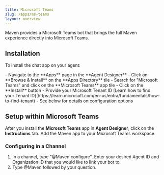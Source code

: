 ```yaml
---
title: Microsoft Teams
slug: /apps/ms-teams
layout: overview
---
```


Maven provides a Microsoft Teams bot that brings the full Maven experience directly into Microsoft Teams.

## Installation

To install the chat app on your agent:

<Steps>
  <Step title="Locate the chat app">
    - Navigate to the **Apps** page in the **Agent Designer**
    - Click on **Browse & Install** on the **Apps Directory** tile
    - Search for "Microsoft Teams" and click on the **Microsoft Teams** app tile
  </Step>
  <Step title="Install the app">
    - Click on the **Install** button
    - Provide your Microsoft Tenant ID [Learn how to find your Tenant ID](https://learn.microsoft.com/en-us/entra/fundamentals/how-to-find-tenant)
    - See below for details on configuration options
  </Step>
</Steps>


## Setup within Microsoft Teams

After you install the **Microsoft Teams** app in **Agent Designer**, click on the
**Instructions** tab. Add the Maven app to your Microsoft Teams workspace.

### Configuring in a Channel

1. In a channel, type "@Maven configure". Enter your desired Agent ID and Organization ID that you would like to link your bot to.
2. Type @Maven followed by your question.